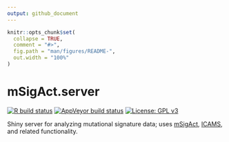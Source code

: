 ```yaml
---
output: github_document
---
```


<!-- README.md is generated from README.Rmd. Please edit that file -->

```r
knitr::opts_chunk$set(
  collapse = TRUE,
  comment = "#>",
  fig.path = "man/figures/README-",
  out.width = "100%"
)
```
# mSigAct.server

<!-- badges: start -->

[![R build status](https://github.com/steverozen/ICAMS.shiny/workflows/R-CMD-check/badge.svg)](https://github.com/steverozen/ICAMS.shiny/actions)
[![AppVeyor build status](https://ci.appveyor.com/api/projects/status/m2500kmk9nkw4hvo?svg=true)](https://ci.appveyor.com/project/jnh01/icams-shiny-9sns4)
[![License: GPL v3](https://img.shields.io/badge/License-GPLv3-blue.svg)](https://www.gnu.org/licenses/gpl-3.0)

<!-- badges: end -->

Shiny server for analyzing mutational signature data; uses [mSigAct](https://github.com/steverozen/mSigAct), [ICAMS](https://cran.r-project.org/package=ICAMS), and related functionality.

